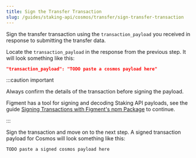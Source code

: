 ```yaml
---
title: Sign the Transfer Transaction
slug: /guides/staking-api/cosmos/transfer/sign-transfer-transaction
---
```


Sign the transfer transaction using the `transaction_payload` you received in response to submitting the transfer data.

Locate the `transaction_payload` in the response from the previous step. It will look something like this:

```json
"transaction_payload": "TODO paste a cosmos payload here"
```

:::caution important

Always confirm the details of the transaction before signing the payload.

Figment has a tool for signing and decoding Staking API payloads, see the guide [Signing Transactions with Figment's npm Package](/guides/staking-api/figment-signing-transactions) to continue.

:::

Sign the transaction and move on to the next step. A signed transaction payload for Cosmos will look something like this:

```text
TODO paste a signed cosmos payload here
```
